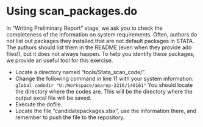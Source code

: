 # Using scan_packages.do

In "Writing Preliminary Report" stage, we ask you to check the completeness of the information on system requirements. Often, authors do not list out packages they installed that are not default packages in STATA. The authors should list them in the README (even when they provide ado files!), but it does not always happen. To help you identify these packages, we provide an useful tool for this exercise.

- Locate a directory named "tools/Stata_scan_code/".
- Change the following command in line 11 with your system information:
    ```
    global codedir "U:/Workspace/aearep-2216/140161"
    ``` 
    You should locate the directory where the codes are. This will be the directory where the output excel file will be saved.
- Execute the dofile.
- Locate the file "candidatepackages.xlsx", use the information there, and remember to push the file to the repository.